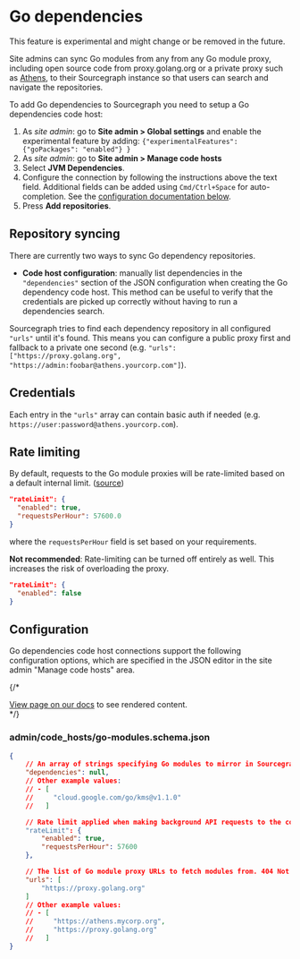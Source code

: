 # Go dependencies

<Callout type="note">This feature is experimental and might change or be removed in the future.</Callout>


Site admins can sync Go modules from any from any Go module proxy, including open source code from proxy.golang.org or a private proxy such as [Athens](https://github.com/gomods/athens), to their Sourcegraph instance so that users can search and navigate the repositories.

To add Go dependencies to Sourcegraph you need to setup a Go dependencies code host:

1. As *site admin*: go to **Site admin > Global settings** and enable the experimental feature by adding: `{"experimentalFeatures": {"goPackages": "enabled"} }`
1. As *site admin*: go to **Site admin > Manage code hosts**
1. Select **JVM Dependencies**.
1. Configure the connection by following the instructions above the text field. Additional fields can be added using `Cmd/Ctrl+Space` for auto-completion. See the [configuration documentation below](#configuration).
1. Press **Add repositories**.

## Repository syncing

There are currently two ways to sync Go dependency repositories.

* **Code host configuration**: manually list dependencies in the `"dependencies"` section of the JSON configuration when creating the Go dependency code host. This method can be useful to verify that the credentials are picked up correctly without having to run a dependencies search.

Sourcegraph tries to find each dependency repository in all configured `"urls"` until it's found. This means you can configure a public proxy first and fallback to a private one second (e.g. `"urls": ["https://proxy.golang.org", "https://admin:foobar@athens.yourcorp.com"]`).

## Credentials

Each entry in the `"urls"` array can contain basic auth if needed (e.g. `https://user:password@athens.yourcorp.com`).

## Rate limiting

By default, requests to the Go module proxies will be rate-limited
based on a default internal limit. ([source](https://github.com/sourcegraph/sourcegraph-public-snapshot/blob/main/schema/go-modules.schema.json))

```json
"rateLimit": {
  "enabled": true,
  "requestsPerHour": 57600.0
}
```

where the `requestsPerHour` field is set based on your requirements.

**Not recommended**: Rate-limiting can be turned off entirely as well.
This increases the risk of overloading the proxy.

```json
"rateLimit": {
  "enabled": false
}
```

## Configuration

Go dependencies code host connections support the following configuration options, which are specified in the JSON editor in the site admin "Manage code hosts" area.

{/* <div markdown-func=jsonschemadoc jsonschemadoc:path="admin/code_hosts/go-modules.schema.json">[View page on our docs](/integration/go) to see rendered content.</div> */}

### admin/code_hosts/go-modules.schema.json

```json
{
	// An array of strings specifying Go modules to mirror in Sourcegraph.
	"dependencies": null,
	// Other example values:
	// - [
	//     "cloud.google.com/go/kms@v1.1.0"
	//   ]

	// Rate limit applied when making background API requests to the configured Go module proxies.
	"rateLimit": {
		"enabled": true,
		"requestsPerHour": 57600
	},

	// The list of Go module proxy URLs to fetch modules from. 404 Not found or 410 Gone responses will result in the next URL to be attempted.
	"urls": [
		"https://proxy.golang.org"
	]
	// Other example values:
	// - [
	//     "https://athens.mycorp.org",
	//     "https://proxy.golang.org"
	//   ]
}
```
